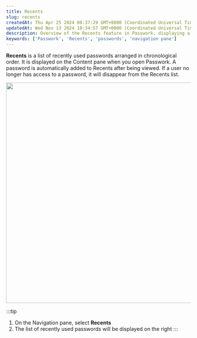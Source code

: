 ```yaml
---
title: Recents
slug: recents
createdAt: Thu Apr 25 2024 08:37:29 GMT+0000 (Coordinated Universal Time)
updatedAt: Wed Nov 13 2024 10:34:57 GMT+0000 (Coordinated Universal Time)
description: Overview of the Recents feature in Passwork, displaying a list of recently used passwords.
keywords: ['Passwork', 'Recents', 'passwords', 'navigation pane']
---
```


**Recents** is a list of recently used passwords arranged in chronological order. It is displayed on the Content pane when you open Passwork. A password is automatically added to Recents after being viewed. If a user no longer has access to a password, it will disappear from the Recents list.

<div style={{ textAlign: 'center' }}>
  <img
    src="/img/assets/WpyZ-lx4-PxdsFxQNT7UL_132-interface-overview-navigation-column-recents.png"
    width="600"
    style={{ display: 'block', margin: '0 auto' }}
  />
</div>

:::tip
1. On the Navigation pane, select **Recents**  
2. The list of recently used passwords will be displayed on the right
:::
